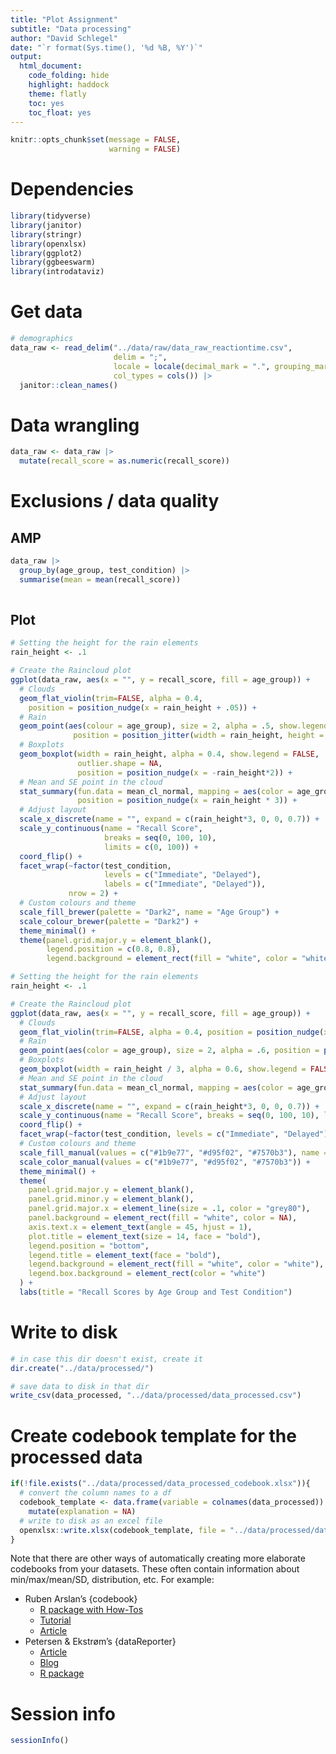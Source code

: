 ```yaml
---
title: "Plot Assignment"
subtitle: "Data processing"
author: "David Schlegel"
date: "`r format(Sys.time(), '%d %B, %Y')`"
output:
  html_document:
    code_folding: hide
    highlight: haddock
    theme: flatly
    toc: yes
    toc_float: yes
---
```


```r

knitr::opts_chunk$set(message = FALSE,
                      warning = FALSE)

```

# Dependencies

```r

library(tidyverse)
library(janitor) 
library(stringr)
library(openxlsx)
library(ggplot2)
library(ggbeeswarm)
library(introdataviz)
```

# Get data

```r

# demographics
data_raw <- read_delim("../data/raw/data_raw_reactiontime.csv",
                       delim = ";", 
                       locale = locale(decimal_mark = ".", grouping_mark = ","),
                       col_types = cols()) |> 
  janitor::clean_names()

```

# Data wrangling

```r
data_raw <- data_raw |> 
  mutate(recall_score = as.numeric(recall_score))


```

# Exclusions / data quality

## AMP

```r
data_raw |>
  group_by(age_group, test_condition) |>
  summarise(mean = mean(recall_score))
  
```
## Plot
```r


# Setting the height for the rain elements
rain_height <- .1

# Create the Raincloud plot
ggplot(data_raw, aes(x = "", y = recall_score, fill = age_group)) +
  # Clouds
  geom_flat_violin(trim=FALSE, alpha = 0.4,
    position = position_nudge(x = rain_height + .05)) +
  # Rain
  geom_point(aes(colour = age_group), size = 2, alpha = .5, show.legend = FALSE, 
              position = position_jitter(width = rain_height, height = 0)) +
  # Boxplots
  geom_boxplot(width = rain_height, alpha = 0.4, show.legend = FALSE, 
               outlier.shape = NA,
               position = position_nudge(x = -rain_height*2)) +
  # Mean and SE point in the cloud
  stat_summary(fun.data = mean_cl_normal, mapping = aes(color = age_group), show.legend = FALSE,
               position = position_nudge(x = rain_height * 3)) +
  # Adjust layout
  scale_x_discrete(name = "", expand = c(rain_height*3, 0, 0, 0.7)) +
  scale_y_continuous(name = "Recall Score",
                     breaks = seq(0, 100, 10), 
                     limits = c(0, 100)) +
  coord_flip() +
  facet_wrap(~factor(test_condition, 
                     levels = c("Immediate", "Delayed"), 
                     labels = c("Immediate", "Delayed")), 
             nrow = 2) +
  # Custom colours and theme
  scale_fill_brewer(palette = "Dark2", name = "Age Group") +
  scale_colour_brewer(palette = "Dark2") +
  theme_minimal() +
  theme(panel.grid.major.y = element_blank(),
        legend.position = c(0.8, 0.8),
        legend.background = element_rect(fill = "white", color = "white"))

```
```r
# Setting the height for the rain elements
rain_height <- .1

# Create the Raincloud plot
ggplot(data_raw, aes(x = "", y = recall_score, fill = age_group)) +
  # Clouds
  geom_flat_violin(trim=FALSE, alpha = 0.4, position = position_nudge(x = rain_height + .05), adjust = 1.5) +
  # Rain
  geom_point(aes(color = age_group), size = 2, alpha = .6, position = position_jitter(width = rain_height, height = 0)) +
  # Boxplots
  geom_boxplot(width = rain_height / 3, alpha = 0.6, show.legend = FALSE, outlier.shape = NA, position = position_nudge(x = -rain_height*2)) +
  # Mean and SE point in the cloud
  stat_summary(fun.data = mean_cl_normal, mapping = aes(color = age_group), show.legend = FALSE, position = position_nudge(x = rain_height * 3)) +
  # Adjust layout
  scale_x_discrete(name = "", expand = c(rain_height*3, 0, 0, 0.7)) +
  scale_y_continuous(name = "Recall Score", breaks = seq(0, 100, 10), limits = c(0, 100)) +
  coord_flip() +
  facet_wrap(~factor(test_condition, levels = c("Immediate", "Delayed"), labels = c("Immediate", "Delayed")), nrow = 2) +
  # Custom colours and theme
  scale_fill_manual(values = c("#1b9e77", "#d95f02", "#7570b3"), name = "Age Group") +
  scale_color_manual(values = c("#1b9e77", "#d95f02", "#7570b3")) +
  theme_minimal() +
  theme(
    panel.grid.major.y = element_blank(),
    panel.grid.minor.y = element_blank(),
    panel.grid.major.x = element_line(size = .1, color = "grey80"),
    panel.background = element_rect(fill = "white", color = NA),
    axis.text.x = element_text(angle = 45, hjust = 1),
    plot.title = element_text(size = 14, face = "bold"),
    legend.position = "bottom",
    legend.title = element_text(face = "bold"),
    legend.background = element_rect(fill = "white", color = "white"),
    legend.box.background = element_rect(color = "white")
  ) +
  labs(title = "Recall Scores by Age Group and Test Condition")

```




# Write to disk

```r

# in case this dir doesn't exist, create it
dir.create("../data/processed/")

# save data to disk in that dir
write_csv(data_processed, "../data/processed/data_processed.csv")

```

# Create codebook template for the processed data


```r
if(!file.exists("../data/processed/data_processed_codebook.xlsx")){
  # convert the column names to a df
  codebook_template <- data.frame(variable = colnames(data_processed)) |>
    mutate(explanation = NA)
  # write to disk as an excel file
  openxlsx::write.xlsx(codebook_template, file = "../data/processed/data_processed_codebook.xlsx")
}
```

Note that there are other ways of automatically creating more elaborate codebooks from your datasets. These often contain information about min/max/mean/SD, distribution, etc. For example:

- Ruben Arslan's {codebook}
  - [R package with How-Tos](https://rubenarslan.github.io/codebook/)
  - [Tutorial](https://rubenarslan.github.io/codebook/articles/codebook_tutorial.html)
  - [Article](https://journals.sagepub.com/doi/full/10.1177/2515245919838783)
- Petersen & Ekstrøm's {dataReporter}
  - [Article](https://www.jstatsoft.org/article/view/v090i06)
  - [Blog](https://sandsynligvis.dk/2017/08/21/datamaid-your-personal-assistant-for-cleaning-up-the-data-cleaning-process/)
  - [R package](https://cran.r-project.org/web/packages/dataReporter/index.html)

# Session info

```r

sessionInfo()

```


